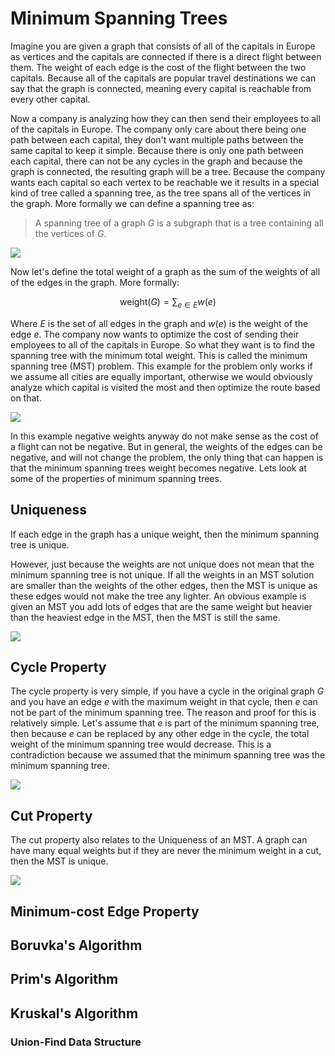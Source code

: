 
# Minimum Spanning Trees

Imagine you are given a graph that consists of all of the capitals in Europe as vertices and the capitals are connected if there is a direct flight 
between them. The weight of each edge is the cost of the flight between the two capitals. Because all of the capitals are popular travel destinations 
we can say that the graph is connected, meaning every capital is reachable from every other capital.

Now a company is analyzing how they can then send their employees to all of the capitals in Europe. The 
company only care about there being one path between each capital, they don't want multiple paths between the same capital to keep it simple. 
Because there is only one path between each capital, there can not be any cycles in the graph and because the graph is connected, the resulting 
graph will be a tree. Because the company wants each capital so each vertex to be reachable we it results in a special kind of tree called a 
spanning tree, as the tree spans all of the vertices in the graph. More formally we can define a spanning tree as:

> A spanning tree of a graph $G$ is a subgraph that is a tree containing all the vertices of $G$.

<Image 
    src="/cs/graphSpanningTree.png"
    caption="A graph and its spanning trees."
/>

Now let's define the total weight of a graph as the sum of the weights of all of the edges in the graph. More formally:

$$
\text{weight}(G) = \sum_{e \in E} w(e) 
$$

Where $E$ is the set of all edges in the graph and $w(e)$ is the weight of the edge $e$.
The company now wants to optimize the cost of sending 
their employees to all of the capitals in Europe. So what they want is to find the spanning tree with the minimum total weight. This is called the 
minimum spanning tree (MST) problem. This example for the problem only works if we assume all cities are equally important, otherwise we would 
obviously analyze which capital is visited the most and then optimize the route based on that.

<Image 
    src="/cs/graphMST.png"
    caption="A graph and all the possible spanning trees. The minimum spanning tree is the one with the smallest total weight, 8 in this case."
/>

In this example negative weights anyway do not make sense as the cost of a flight can not be negative. But in general, the weights of the edges 
can be negative, and will not change the problem, the only thing that can happen is that the minimum spanning trees weight becomes negative. 
Lets look at some of the properties of minimum spanning trees.

## Uniqueness

If each edge in the graph has a unique weight, then the minimum spanning tree is unique. 

However, just because the weights are not unique does not mean that the minimum spanning tree is not unique. If all the weights in an MST solution 
are smaller than the weights of the other edges, then the MST is unique as these edges would not make the tree any lighter. An obvious example is 
given an MST you add lots of edges that are the same weight but heavier than the heaviest edge in the MST, then the MST is still the same. 

<Image 
    src="/cs/graphsMSTUniqueness.png"
    caption="A graph with equal weights can have multiple minimum spanning trees."
/>

## Cycle Property

The cycle property is very simple, if you have a cycle in the original graph $G$ and you have an edge $e$ with the maximum weight in that cycle, 
then $e$ can not be part of the minimum spanning tree. The reason and proof for this is relatively simple. Let's assume that $e$ is part of the 
minimum spanning tree, then because $e$ can be replaced by any other edge in the cycle, the total weight of the minimum spanning tree would 
decrease. This is a contradiction because we assumed that the minimum spanning tree was the minimum spanning tree.

<Image 
    src="/cs/graphMSTCycle.png"
    caption="A MST can not contain the edge with the maximum weight in a cycle."
/>

## Cut Property

The cut property also relates to the Uniqueness of an MST. A graph can have many equal weights but if they are never the minimum 
weight in a cut, then the MST is unique.

<Image 
    src="/cs/graphsMSTCut.png"
    caption="The minimum edge crossing the cut is part of the minimum spanning tree."
/>

## Minimum-cost Edge Property

<Callout type="proof">

</Callout>

## Boruvka's Algorithm


## Prim's Algorithm

## Kruskal's Algorithm

### Union-Find Data Structure